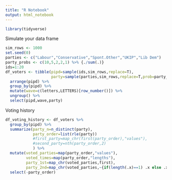 ```yaml
---
title: "R Notebook"
output: html_notebook
---
```


```r
library(tidyverse)
```

Simulate your data frame

```r
sim_rows <- 1000
set.seed(0)
parties <- c("Labour","Conservative","Spont.Other","UKIP","Lib Dem")
party_probs <- c(10,5,2,2,1) %>% {./sum(.)}
ids=1:20
df_voters <- tibble(pipd=sample(ids,sim_rows,replace=T),
                    party=sample(parties,sim_rows,replace=T,prob=party_probs) %>%
  arrange(pipd) %>%
  group_by(pipd) %>%
  mutate(wave=c(letters,LETTERS)[row_number()]) %>%
  ungroup() %>%
  select(pipd,wave,party)
```

Voting history

```r
df_voting_history <- df_voters %>%
  group_by(pipd) %>%
  summarize(party_n=n_distinct(party),
            party_order=list(rle(party))
            #first_party=map_chr(first(party_order),"values"),
            #second_party=nth(party_order,2)
            ) %>%
  mutate(voted_parties=map(party_order,"values"),
         voted_times=map(party_order,"lengths"),
         party_1st=map_chr(voted_parties,first),
         party_2nd=map_chr(voted_parties,~{if(length(.x)==1) .x else .x[2]})) %>%
  select(-party_order)
```

